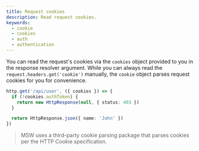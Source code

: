 ```yaml
---
title: Request cookies
description: Read request cookies.
keywords:
  - cookie
  - cookies
  - auth
  - authentication
---
```


You can read the request's cookies via the `cookies` object provided to you in the response resolver argument. While you can always read the `request.headers.get('cookie')` manually, the `cookie` object parses request cookies for you for convenience.

```ts /cookies/ {2}
http.get('/api/user', ({ cookies }) => {
  if (!cookies.authToken) {
    return new HttpResponse(null, { status: 403 })
  }

  return HttpResponse.json({ name: 'John' })
})
```

> MSW uses a third-party cookie parsing package that parses cookies per the HTTP Cookie specification.
